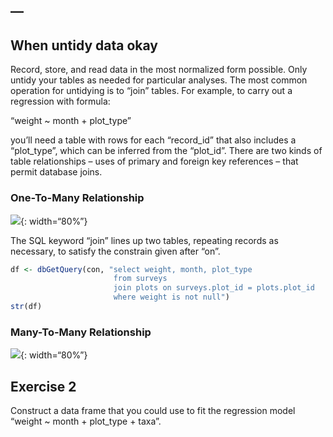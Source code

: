 ---
---

## When untidy data okay

Record, store, and read data in the most normalized form possible.
Only untidy your tables as needed for particular analyses.
The most common operation for untidying is to "join" tables. For example, to carry out a regression with formula:

"weight ~ month + plot_type"

you'll need a table with rows for each "record_id" that also includes a "plot_type", which can be inferred from the "plot_id".
There are two kinds of table relationships -- uses of primary and foreign key references -- that permit database joins.

<!--split-->

### One-To-Many Relationship

![]({{ site.baseurl }}/images/many-to-one.svg){: width="80%"}

<!--split-->

The SQL keyword "join" lines up two tables, repeating records as necessary, to satisfy the constrain given after "on".

```r
df <- dbGetQuery(con, "select weight, month, plot_type
                       from surveys
                       join plots on surveys.plot_id = plots.plot_id
                       where weight is not null")
str(df)
```

<!--split-->

### Many-To-Many Relationship

![]({{ site.baseurl }}/images/many-to-many-2.svg){: width="80%"}

## Exercise 2

Construct a data frame that you could use to fit the regression model "weight ~ month + plot_type + taxa".